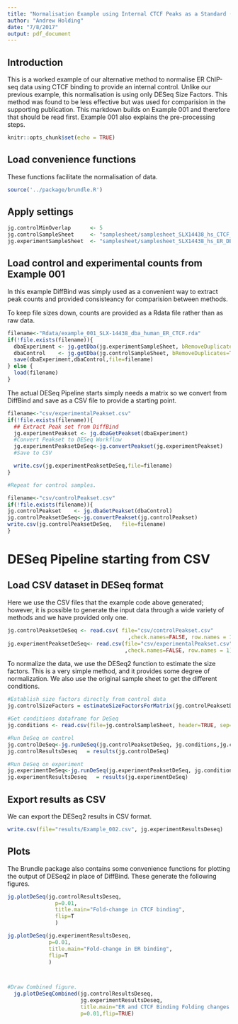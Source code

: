 ```yaml
---
title: "Normalisation Example using Internal CTCF Peaks as a Standard (No-linear Fit)"
author: "Andrew Holding"
date: "7/8/2017"
output: pdf_document
---
```


## Introduction

This is a worked example of our alternative method to normalise ER ChIP-seq data using CTCF binding to provide an internal control. Unlike our previous example, this normalisation is using only DESeq Size Factors. This method was found to be less effective but was used for comparision in the supporting publication. This markdown builds on Example 001 and therefore that should be read first. Example 001 also explains the pre-processing steps. 


```r
knitr::opts_chunk$set(echo = TRUE)
```

## Load convenience functions

These functions facilitate the normalisation of data.

```r
source('../package/brundle.R')
```

## Apply settings

```r
jg.controlMinOverlap      <- 5
jg.controlSampleSheet     <- "samplesheet/samplesheet_SLX14438_hs_CTCF_DBA.csv"
jg.experimentSampleSheet  <- "samplesheet/samplesheet_SLX14438_hs_ER_DBA.csv"

```

## Load control and experimental counts from Example 001

In this example DiffBind was simply used as a convenient way to extract peak counts and provided consisteancy for comparision between methods. 

To keep file sizes down, counts are provided as a Rdata file rather than as raw data.

```r
filename<-"Rdata/example_001_SLX-14438_dba_human_ER_CTCF.rda"
if(!file.exists(filename)){
  dbaExperiment <- jg.getDba(jg.experimentSampleSheet, bRemoveDuplicates=TRUE)
  dbaControl    <- jg.getDba(jg.controlSampleSheet, bRemoveDuplicates=TRUE)
  save(dbaExperiment,dbaControl,file=filename)
} else {
  load(filename)
}

```

The actual DESeq Pipeline starts simply needs a matrix so we convert from DiffBind and save as a CSV file to provide a starting point. 

```r

filename<-"csv/experimentalPeakset.csv"
if(!file.exists(filename)){
  ## Extract Peak set from DiffBind
  jg.experimentPeakset <- jg.dbaGetPeakset(dbaExperiment)
  #Convert Peakset to DESeq Workflow
  jg.experimentPeaksetDeSeq<-jg.convertPeakset(jg.experimentPeakset)
  #Save to CSV

  write.csv(jg.experimentPeaksetDeSeq,file=filename)
} 

#Repeat for control samples.

filename<-"csv/controlPeakset.csv"
if(!file.exists(filename)){
jg.controlPeakset    <- jg.dbaGetPeakset(dbaControl)
jg.controlPeaksetDeSeq<-jg.convertPeakset(jg.controlPeakset)
write.csv(jg.controlPeaksetDeSeq,   file=filename) 
} 


```


# DESeq Pipeline starting from CSV

## Load CSV dataset in DESeq format

Here we use the CSV files that the example code above generated; however, it is possible to generate the input data through a wide variety of methods and we have provided only one.

```r
jg.controlPeaksetDeSeq <- read.csv( file="csv/controlPeakset.csv"
                                      ,check.names=FALSE, row.names = 1)
jg.experimentPeaksetDeSeq<- read.csv(file="csv/experimentalPeakset.csv"
                                     ,check.names=FALSE, row.names = 1)
```

To normalize the data, we use the DESeq2 function to estimate the size factors. This is a very simple method, and it provides some degree of normalization. We also use the original sample sheet to get the different conditions.

```r

#Establish size factors directly from control data
jg.controlSizeFactors = estimateSizeFactorsForMatrix(jg.controlPeaksetDeSeq)

#Get conditions dataframe for DeSeq
jg.conditions <- read.csv(file=jg.controlSampleSheet, header=TRUE, sep=",")['Condition']

#Run DeSeq on control
jg.controlDeSeq<-jg.runDeSeq(jg.controlPeaksetDeSeq, jg.conditions,jg.controlSizeFactors)
jg.controlResultsDeseq   = results(jg.controlDeSeq)

#Run DeSeq on experiment
jg.experimentDeSeq<-jg.runDeSeq(jg.experimentPeaksetDeSeq, jg.conditions,jg.controlSizeFactors)
jg.experimentResultsDeseq   = results(jg.experimentDeSeq)

```


## Export results as CSV

We can export the DESeq2 results in CSV format. 

```r

write.csv(file="results/Example_002.csv", jg.experimentResultsDeseq)

```

## Plots

The Brundle package also contains some convenience functions for plotting the output of DESeq2 in place of DiffBind. These generate the following figures. 

```r


jg.plotDeSeq(jg.controlResultsDeseq,
               p=0.01, 
               title.main="Fold-change in CTCF binding",
               flip=T
               )

jg.plotDeSeq(jg.experimentResultsDeseq,
             p=0.01,
             title.main="Fold-change in ER binding",
             flip=T
             )



#Draw Combined figure.
  jg.plotDeSeqCombined(jg.controlResultsDeseq,
                       jg.experimentResultsDeseq,
                       title.main="ER and CTCF Binding Folding changes on ER treatment",
                       p=0.01,flip=TRUE)



```

